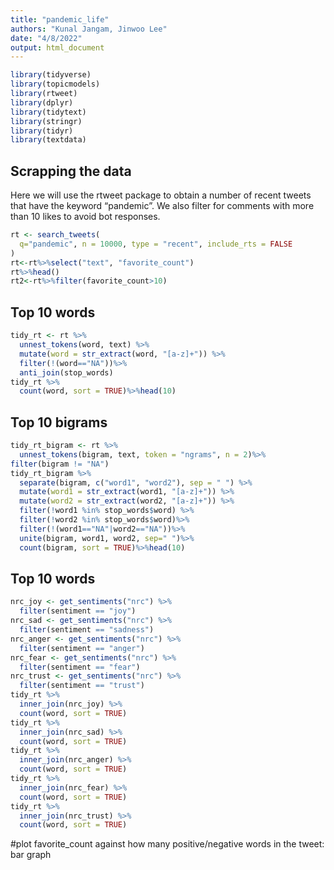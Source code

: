 ```yaml
---
title: "pandemic_life"
authors: "Kunal Jangam, Jinwoo Lee"
date: "4/8/2022"
output: html_document
---
```


```r
library(tidyverse)
library(topicmodels)
library(rtweet)
library(dplyr)
library(tidytext)
library(stringr)
library(tidyr)
library(textdata)
```

## Scrapping the data

Here we will use the rtweet package to obtain a number of recent tweets that have the keyword "pandemic". We also filter for comments with more than 10 likes to avoid bot responses. 

```r
rt <- search_tweets(
  q="pandemic", n = 10000, type = "recent", include_rts = FALSE
)
rt<-rt%>%select("text", "favorite_count")
rt%>%head()
rt2<-rt%>%filter(favorite_count>10)
```

## Top 10 words


```r
tidy_rt <- rt %>% 
  unnest_tokens(word, text) %>% 
  mutate(word = str_extract(word, "[a-z]+")) %>%
  filter(!(word=="NA"))%>%
  anti_join(stop_words)
tidy_rt %>% 
  count(word, sort = TRUE)%>%head(10)

```


## Top 10 bigrams


```r
tidy_rt_bigram <- rt %>% 
  unnest_tokens(bigram, text, token = "ngrams", n = 2)%>% 
filter(bigram != "NA")
tidy_rt_bigram %>%
  separate(bigram, c("word1", "word2"), sep = " ") %>% 
  mutate(word1 = str_extract(word1, "[a-z]+")) %>%
  mutate(word2 = str_extract(word2, "[a-z]+")) %>%
  filter(!word1 %in% stop_words$word) %>% 
  filter(!word2 %in% stop_words$word)%>% 
  filter(!(word1=="NA"|word2=="NA"))%>%
  unite(bigram, word1, word2, sep=" ")%>% 
  count(bigram, sort = TRUE)%>%head(10)
```


## Top 10 words


```r
nrc_joy <- get_sentiments("nrc") %>% 
  filter(sentiment == "joy")
nrc_sad <- get_sentiments("nrc") %>% 
  filter(sentiment == "sadness")
nrc_anger <- get_sentiments("nrc") %>% 
  filter(sentiment == "anger")
nrc_fear <- get_sentiments("nrc") %>% 
  filter(sentiment == "fear")
nrc_trust <- get_sentiments("nrc") %>% 
  filter(sentiment == "trust")
tidy_rt %>%
  inner_join(nrc_joy) %>% 
  count(word, sort = TRUE)
tidy_rt %>%
  inner_join(nrc_sad) %>% 
  count(word, sort = TRUE)
tidy_rt %>%
  inner_join(nrc_anger) %>% 
  count(word, sort = TRUE)
tidy_rt %>%
  inner_join(nrc_fear) %>% 
  count(word, sort = TRUE)
tidy_rt %>%
  inner_join(nrc_trust) %>% 
  count(word, sort = TRUE)

```
#plot favorite_count against how many positive/negative words in the tweet: bar graph